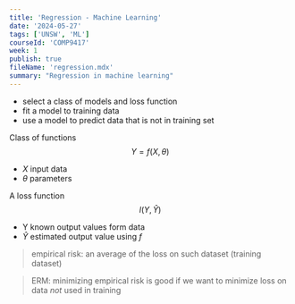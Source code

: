 ```yaml
---
title: 'Regression - Machine Learning'
date: '2024-05-27'
tags: ['UNSW', 'ML']
courseId: 'COMP9417'
week: 1
publish: true
fileName: 'regression.mdx'
summary: "Regression in machine learning"
---
```


- select a class of models and loss function
- fit a model to training data
- use a model to predict data that is not in training set

Class of functions
$$Y=f(X,\theta)$$
- $X$ input data
- $\theta$ parameters

A loss function
$$l(Y,\hat{Y})$$
- Y known output values form data
- $\hat{Y}$ estimated output value using $f$

>empirical risk: an average of the loss on such dataset (training dataset)

> ERM: minimizing empirical risk is good if we want to minimize loss on data *not* used in training



